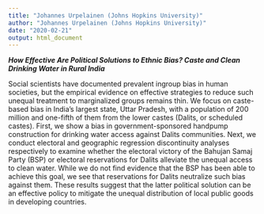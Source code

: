 ```yaml
---
title: "Johannes Urpelainen (Johns Hopkins University)"
author: "Johannes Urpelainen (Johns Hopkins University)"
date: "2020-02-21"
output: html_document
---
```


***How Effective Are Political Solutions to Ethnic Bias? Caste and Clean Drinking Water in Rural India***

Social scientists have documented prevalent ingroup bias in human societies, but the empirical evidence on effective strategies to reduce such unequal treatment to marginalized groups remains thin. We focus on caste-based bias in India's largest state, Uttar Pradesh, with a population of 200 million and one-fifth of them from the lower castes (Dalits, or scheduled castes). First, we show a bias in government-sponsored handpump construction for drinking water access against Dalits communities. Next, we conduct electoral and geographic regression discontinuity analyses respectively to examine whether the electoral victory of the Bahujan Samaj Party (BSP) or electoral reservations for Dalits alleviate the unequal access to clean water. While we do not find evidence that the BSP has been able to achieve this goal, we see that reservations for Dalits neutralize such bias against them. These results suggest that the latter political solution can be an effective policy to mitigate the unequal distribution of local public goods in developing countries.